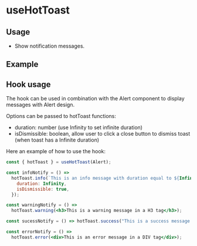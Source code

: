 
# useHotToast

## Usage

- Show notification messages.

## Example

<Canvas>
  <Story id="hooks-usehottoast--example" />
</Canvas>

## Hook usage

The hook can be used in combination with the Alert component to display messages with Alert design.

Options can be passed to hotToast functions:

- duration: number (use Infinity to set infinite duration)
- isDismissible: boolean, allow user to click a close button to dismiss toast (when toast has a Infinite duration)

Here an example of how to use the hook:

```jsx
const { hotToast } = useHotToast(Alert);

const infoNotify = () =>
  hotToast.info(`This is an info message with duration equal to ${Infinity}`, {
    duration: Infinity,
    isDismissible: true,
  });

const warningNotify = () =>
  hotToast.warning(<h3>This is a warning message in a H3 tag</h3>);

const sucessNotify = () => hotToast.success("This is a success message!");

const errorNotify = () =>
  hotToast.error(<div>This is an error message in a DIV tag</div>);
```
